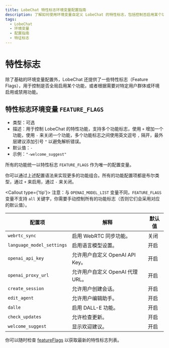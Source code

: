 ```yaml
---
title: LobeChat 特性标志环境变量配置指南
description: 了解如何使用环境变量自定义 LobeChat 的特性标志，包括控制否启用某个功能、或者根据需要对特定用户群体或环境启用或禁用功能。
tags:
  - LobeChat
  - 环境变量
  - 配置指南
  - 特征标志
---
```


# 特性标志

除了基础的环境变量配置外，LobeChat 还提供了一些特性标志（Feature Flags），用于控制是否全局启用某个功能，或者根据需要对特定用户群体或环境启用或禁用功能。

## 特性标志环境变量 `FEATURE_FLAGS`

- 类型：可选
- 描述：用于控制 LobeChat 的特性功能，支持多个功能标志，使用 `+` 增加一个功能，使用 `-` 来关闭一个功能，多个功能标志之间使用英文逗号 `,` 隔开，最外层建议添加引号 `"` 以避免解析错误。
- 默认值：`-`
- 示例：`"-welcome_suggest"`

所有的功能统一以特性标志 `FEATURE_FLAGS` 作为唯一的配置变量。

你可以通过上述配置语法来实现更多的功能组合。所有的功能配置项都是布尔类型，通过 `+` 来启用，通过 `-` 来关闭。

<Callout type={'tip'}>
注意：与 `OPENAI_MODEL_LIST` 变量不同，`FEATURE_FLAGS` 变量不支持 `all` 关键字，你需要手动控制所有的功能标志（否则它们会采用对应的默认值）。
</Callout>

| 配置项                    | 解释                             | 默认值 |
| ------------------------- | -------------------------------- | ------ |
| `webrtc_sync`             | 启用 WebRTC 同步功能。           | 关闭   |
| `language_model_settings` | 启用语言模型设置。               | 开启   |
| `openai_api_key`          | 允许用户自定义 OpenAI API Key。  | 开启   |
| `openai_proxy_url`        | 允许用户自定义 OpenAI 代理 URL。 | 开启   |
| `create_session`          | 允许用户创建会话。               | 开启   |
| `edit_agent`              | 允许用户编辑助手。               | 开启   |
| `dalle`                   | 启用 DALL-E 功能。               | 开启   |
| `check_updates`           | 允许检查更新。                   | 开启   |
| `welcome_suggest`         | 显示欢迎建议。                   | 开启   |

你可以随时检查 [featureFlags](https://github.com/lobehub/lobe-chat/blob/main/src/config/featureFlags/schema.ts) 以获取最新的特性标志列表。
